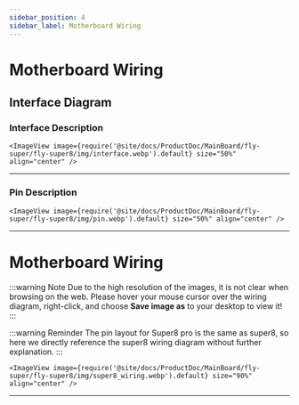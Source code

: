 ```yaml
---
sidebar_position: 4
sidebar_label: Motherboard Wiring
---
```





# Motherboard Wiring

## Interface Diagram

### Interface Description

    <ImageView image={require('@site/docs/ProductDoc/MainBoard/fly-super/fly-super8/img/interface.webp').default} size="50%" align="center" />

----

### Pin Description

    <ImageView image={require('@site/docs/ProductDoc/MainBoard/fly-super/fly-super8/img/pin.webp').default} size="50%" align="center" />

---

# Motherboard Wiring

:::warning Note
Due to the high resolution of the images, it is not clear when browsing on the web. Please hover your mouse cursor over the wiring diagram, right-click, and choose **Save image as** to your desktop to view it!
:::

:::warning Reminder
The pin layout for Super8 pro is the same as super8, so here we directly reference the super8 wiring diagram without further explanation.
:::

    <ImageView image={require('@site/docs/ProductDoc/MainBoard/fly-super/fly-super8/img/super8_wiring.webp').default} size="90%" align="center" />
----